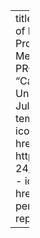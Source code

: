 ---
title: "Exploring the Impact of Mental Health Professional Density on Mental Health—IN PROGRESS" 
description: "Capstone project for UnitedHealth Group"
date: July 26, 2024
about:
  template: solana
  links: 
    - icon: github
      text: "GitHub"
      href: https://github.com/llch-24/Project3_MentalHealth
    - icon: file
      text: Poster
      href: posterhere
    - icon: pencil
      text: Report
      href: reporthere
    
---